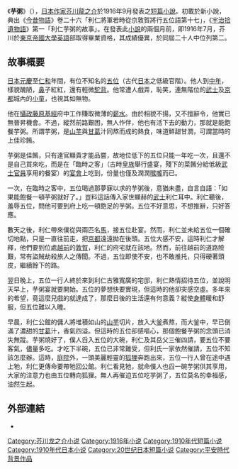 {{Expand japanese|time=2021-11-6}}

《'''芋粥'''》（{{jpn|j=芋粥|hg=いもがゆ|rm=Imogayu}}），[[日本|日本]][[作家|作家]][[芥川龍之介|芥川龍之介]]於1916年9月發表之[[短篇小說|短篇小說]]。初載於新小說，典出《[[今昔物語|今昔物語]]》卷二十六「利仁將軍若時從京敦賀將行五位語第十七」，《[[宇治拾遺物語|宇治拾遺物語]]》第一「利仁芋粥的故事」。在發表此[[小說|小說]]的兩個月前，即1916年7月，芥川於[[東京帝國大學|東京帝國大學]][[英語|英語]]部取得畢業資格，其成績優異，於同屆二十人中位列第二。

== 故事概要 ==
[[日本|日本]][[元慶|元慶]]至[[仁和_(光孝天皇)|仁和]]年間，有位不知名的[[正五位|五位]]（古代[[日本|日本]]之低級官階）。他人到[[中年|中年]]，樣貌醜陋，[[鼻|鼻]]子紅紅，還有輕微[[駝背|駝背]]。他常遭人戲弄，恥笑，連無階位的[[武士|武士]]及[[京都|京都]]城內的[[小童|小童]]，也視其如無物。

他在[[攝政|攝政]][[藤原基經|藤原基經]]府中工作賺取微薄的[[薪水|薪水]]。由於相貌不揚，又不擅辭令，他實已無晉昇機會。不過，縱然前路艱困，無人作伴，他也有活下去的動力，那就是能飽餐芋粥。所謂芋粥，是[[山芋|山芋]]與[[甘葛|甘葛]]汁同熬而成的熱食，味道鮮甜甘潤，可謂當時的上佳珍餚。

芋粥是佳餚，只有達官顯貴才能品嘗，故地位低下的五位只能一年吃一次，且還不是自己買來吃，而是在「臨時之客」（古時[[皇族|皇族]]舉行盛宴，殘下的菜餚分給低級[[武士|武士]][[官員|官員]]享用的餐宴）的[[宴會|宴會]]上吃到，份量也僅及潤潤[[喉嚨|喉嚨]]而已。

一次，在臨時之客中，五位喝過那夢寐以求的芋粥後，意猶未盡，自言自語：「如果能飽餐一頓芋粥就好了。」豈料這話傳入家世顯赫的[[武士|武士]]利仁耳中。利仁聽後，羞辱五位，問他可要到府上吃一頓飽足的芋粥。五位不好意思，不想推辭，只好答應。

數天之後，利仁帶來僕從與兩匹名[[馬|馬]]，接五位赴宴。然而，利仁並未給五位一個確切地點，只是一直往前走，把[[京都|京都]]遠遠拋在後頭。五位大感不安，這時利仁才解釋，他們要到位處[[越前國|越前]]的[[敦賀郡|敦賀]]，利仁的府宅就在該地。然而，前往越前的道路險艱，常有盜賊劫殺旅人之傳聞。不過，五位即使不安，也不敢推托，只得硬著頭皮，繼續餘下的路。

翌日晚上，五位一行人終於來到利仁古雅寬廣的宅邸，利仁熱情招待五位，並說明天早上，芋粥宴就要開始。五位的夢想快要實現，但這時的他卻突感空虛。多年來的希望，竟這麼兒戲的就達成了，那麼日後的生活還有何意義？縱使[[身體|身體]]暖和舒服，但五位難以入睡。

早晨，利仁公館的傭人將堆積如山的[[山芋|山芋]]切片，放入大[[釜|釜]]煮熬，而大釜中，早已倒滿了濃甜的[[甘葛|甘葛]]汁，香氣四溢。但這時的五位卻感嘔心，那個飽餐芋粥的念頭已消失無蹤。芋粥燒好了，僕人舀入五位的大碗，利仁及其岳父三催四請，要五位不要客氣，儘量多吃。才吃下半碗，五位已非常難受，但利氏一家依然催請，五位不知該怎麼辦。這時，[[庭院|庭院]]外，一頭美麗輕靈的[[狐狸|狐狸]]奔跑出來，五位一行人曾在途中遇上牠，利仁更傳命要帶牠回公館。利仁看見牠，就命僕人也舀一碗芋粥供其享用，大家的注意力也由五位轉向狐狸。無人再催迫五位吃芋粥了，五位莫名的幸福感，油然生起。

== 外部連結 ==
* {{青空文庫|000879|55|新字旧仮名}}

{{芥川龙之介}}
[[Category:芥川龙之介小说|Category:芥川龙之介小说]]
[[Category:1916年小说|Category:1916年小说]]
[[Category:1910年代短篇小说|Category:1910年代短篇小说]]
[[Category:1910年代日本小说|Category:1910年代日本小说]]
[[Category:20世纪日本短篇小说|Category:20世纪日本短篇小说]]
[[Category:平安時代背景作品|Category:平安時代背景作品]]